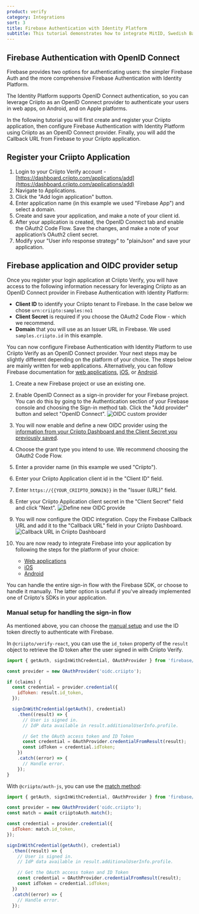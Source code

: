 ```yaml
---
product: verify
category: Integrations
sort: 3
title: Firebase Authentication with Identity Platform
subtitle: This tutorial demonstrates how to integrate MitID, Swedish BankID, Norwegian BankID and more eIDs with Firebase using Criipto Verify.
---
```



## Firebase Authentication with OpenID Connect

Firebase provides two options for authenticating users: the simpler Firebase Auth and the more comprehensive Firebase Authentication with Identity Platform.

The Identity Platform supports OpenID Connect authentication, so you can leverage Criipto as an OpenID Connect provider to authenticate your users in web apps, on Android, and on Apple platforms.

In the following tutorial you will first create and register your Criipto application, then configure Firebase Authentication with Identity Platform using Criipto as an OpenID Connect provider.
Finally, you will add the Callback URL from Firebase to your Criipto application.

## Register your Criipto Application

1. Login to your Criipto Verify account - [https://dashboard.criipto.com/applications/add](https://dashboard.criipto.com/applications/add)
2. Navigate to Applications.
3. Click the "Add login application" button.
4. Enter application name (in this example we used "Firebase App") and select a domain.
5. Create and save your application, and make a note of your client id.
6. After your application is created, the OpenID Connect tab and enable the OAuth2 Code Flow. Save the changes, and make a note of your application’s OAuth2 client secret.
7. Modify your "User info response strategy" to "plainJson" and save your application.

## Firebase application and OIDC provider setup

Once you register your login application at Criipto Verify, you will have access to the following information necessary for leveraging Criipto as an OpenID Connect provider in Firebase Authentication with Identity Platform:

- **Client ID** to identify your Criipto tenant to Firebase. In the case below we chose `urn:criipto:samples:no1`
- **Client Secret** is required if you choose the OAuth2 Code Flow - which we recommend.
- **Domain** that you will use as an Issuer URL in Firebase. We used `samples.criipto.id` in this example.

You can now configure Firebase Authentication with Identity Platform to use Criipto Verify as an OpenID Connect provider.
Your next steps may be slightly different depending on the platform of your choice. The steps below are mainly written for web applications.
Alternatively, you can follow Firebase documentation for [web applications](https://firebase.google.com/docs/auth/web/openid-connect), [iOS](https://firebase.google.com/docs/auth/ios/openid-connect), or [Android](https://firebase.google.com/docs/auth/android/openid-connect).

1. Create a new Firebase project or use an existing one.
2. Enable OpenID Connect as a sign-in provider for your Firebase project.
   You can do this by going to the Authentication section of your Firebase console and choosing the Sign-in method tab.
   Click the "Add provider" button and select "OpenID Connect".
   ![OIDC custom provider](./firebase/OIDC-custom-provider.png)
3. You will now enable and define a new OIDC provider using the [information from your Criipto Dashboard and the Client Secret you previously saved](#firebase-application-and-oidc-provider-setup).
4. Choose the grant type you intend to use. We recommend choosing the OAuth2 Code Flow.
5. Enter a provider name (in this example we used "Criipto").
6. Enter your Criipto Application client id in the "Client ID" field.
7. Enter `https://{{YOUR_CRIIPTO_DOMAIN}}` in the "Issuer (URL)" field.
8. Enter your Criipto Application client secret in the "Client Secret" field and click "Next".
   ![Define new OIDC provide](./firebase/define-new-OIDC-provider.png)
9. You will now configure the OIDC integration. Copy the Firebase Callback URL and add it to the "Callback URL" field in your Criipto Dashboard.
   ![Callback URL in Criipto Dashboard](./firebase/criipto-dashboard-callback-url.png)
10. You are now ready to integrate Firebase into your application by following the steps for the platform of your choice:

    - [Web applications](https://firebase.google.com/docs/auth/web/openid-connect)
    - [iOS](https://firebase.google.com/docs/auth/ios/openid-connect)
    - [Android](https://firebase.google.com/docs/auth/android/openid-connect)

You can handle the entire sign-in flow with the Firebase SDK, or choose to handle it manually. The latter option is useful if you've already implemented one of Criipto's SDKs in your application.

### Manual setup for handling the sign-in flow

As mentioned above, you can choose the [manual setup](https://firebase.google.com/docs/auth/web/openid-connect#manual) and use the ID token directly to authenticate with Firebase.

In `@criipto/verify-react`, you can use the `id_token` property of the `result` object to retrieve the ID token after the user signed in with Criipto Verify.

```jsx
import { getAuth, signInWithCredential, OAuthProvider } from 'firebase/auth';

const provider = new OAuthProvider('oidc.criipto');

if (claims) {
  const credential = provider.credential({
    idToken: result.id_token,
  });

  signInWithCredential(getAuth(), credential)
    .then((result) => {
      // User is signed in.
      // IdP data available in result.additionalUserInfo.profile.

      // Get the OAuth access token and ID Token
      const credential = OAuthProvider.credentialFromResult(result);
      const idToken = credential.idToken;
    })
    .catch((error) => {
      // Handle error.
    });
}
```

With `@criipto/auth-js`, you can use the [match method](https://github.com/criipto/criipto-auth.js#match):

```jsx
import { getAuth, signInWithCredential, OAuthProvider } from 'firebase/auth';

const provider = new OAuthProvider('oidc.criipto');
const match = await criiptoAuth.match();

const credential = provider.credential({
  idToken: match.id_token,
});

signInWithCredential(getAuth(), credential)
  .then((result) => {
    // User is signed in.
    // IdP data available in result.additionalUserInfo.profile.

    // Get the OAuth access token and ID Token
    const credential = OAuthProvider.credentialFromResult(result);
    const idToken = credential.idToken;
  })
  .catch((error) => {
    // Handle error.
  });
```
